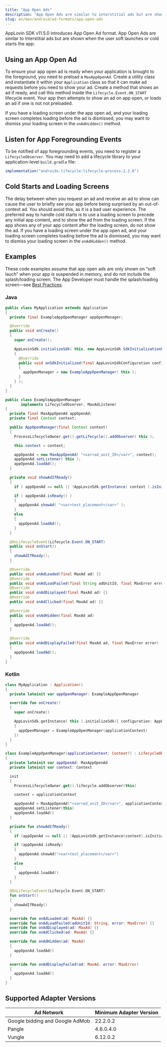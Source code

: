 ```yaml
---
title: "App Open Ads"
description: "App Open Ads are similar to interstitial ads but are shown when the user soft launches or cold starts the app."
slug: en/max/android/ad-formats/app-open-ads
---
```


AppLovin <Abbr>SDK</Abbr> v11.5.0 introduces App Open Ad format.
App Open Ads are similar to <Glossary>interstitial ads</Glossary> but are shown when the user soft launches or cold starts the app:

<AppOpen1 />

## Using an App Open Ad

To ensure your app open ad is ready when your application is brought to the foreground, you need to preload a `MaxAppOpenAd`.
Create a utility class and instantiate it within your `Application` class so that it can make ad requests before you need to show your ad.
Create a method that shows an ad if ready, and call this method inside the `Lifecycle.Event.ON_START` lifecycle event.
Your app then attempts to show an ad on app open, or loads an ad if one is not not preloaded.

If you have a loading screen under the app open ad, and your loading screen completes loading before the ad is dismissed, you may want to dismiss your loading screen in the `onAdHidden()` method.

## Listen for App Foregrounding Events

To be notified of app foregrounding events, you need to register a `LifecycleObserver`.
You may need to add a lifecycle library to your application-level `build.gradle` file:

```groovy
implementation("androidx.lifecycle:lifecycle-process:2.2.0")
```

## Cold Starts and Loading Screens

The delay between when you request an ad and receive an ad to show can cause the user to briefly see your app before being surprised by an out-of-context ad.
You should avoid this, as it is a bad user experience.
The preferred way to handle cold starts is to use a loading screen to precede any initial app content, and to show the ad from the loading screen.
If the app shows any of your app content after the loading screen, do not show the ad.
If you have a loading screen under the app open ad, and your loading screen completes loading before the ad is dismissed, you may want to dismiss your loading screen in the `onAdHidden()` method.

## Examples

These code examples assume that app open ads are only shown on “soft lauch” when your app is suspended in memory, and do not include the splash/loading screen.
The App Developer must handle the splash/loading screen—see [Best Practices](#bestpractices).

### Java
```java
public class MyApplication extends Application
{
  private final ExampleAppOpenManager appOpenManager;

  @Override
  public void onCreate()
  {
    super.onCreate();

    AppLovinSdk.initializeSdk( this, new AppLovinSdk.SdkInitializationListener()
    {
      @Override
      public void onSdkInitialized(final AppLovinSdkConfiguration configuration)
      {
        appOpenManager = new ExampleAppOpenManager( this );
      }
    } );
  }
}

public class ExampleAppOpenManager
       implements LifecycleObserver, MaxAdListener
{
  private final MaxAppOpenAd appOpenAd;
  private final Context context;

  public AppOpenManager(final Context context)
  {
    ProcessLifecycleOwner.get().getLifecycle().addObserver( this );

    this.context = context;

    appOpenAd = new MaxAppOpenAd( "<var>ad_unit_ID</var>", context);
    appOpenAd.setListener( this );
    appOpenAd.loadAd();
  }

  private void showAdIfReady()
  {
    if ( appOpenAd == null || !AppLovinSdk.getInstance( context ).isInitialized() ) return;

    if ( appOpenAd.isReady() )
    {
      appOpenAd.showAd( "<var>test_placement</var>" );
    }
    else
    {
      appOpenAd.loadAd();
    }
  }

  @OnLifecycleEvent(Lifecycle.Event.ON_START)
  public void onStart()
  {
    showAdIfReady();
  }

  @Override
  public void onAdLoaded(final MaxAd ad) {}
  @Override
  public void onAdLoadFailed(final String adUnitId, final MaxError error) {}
  @Override
  public void onAdDisplayed(final MaxAd ad) {}
  @Override
  public void onAdClicked(final MaxAd ad) {}

  @Override
  public void onAdHidden(final MaxAd ad)
  {
    appOpenAd.loadAd();
  }

  @Override
  public void onAdDisplayFailed(final MaxAd ad, final MaxError error)
  {
    appOpenAd.loadAd();
  }
}
```

### Kotlin
```kotlin
class MyApplication : Application()
{
  private lateinit var appOpenManager: ExampleAppOpenManager

  override fun onCreate()
  {
    super.onCreate()

    AppLovinSdk.getInstance( this ).initializeSdk({ configuration: AppLovinSdkConfiguration -&gt;
    {
      appOpenManager = ExampleAppOpenManager(applicationContext)
    })
  }
}

class ExampleAppOpenManager(applicationContext: Context?) : LifecycleObserver, MaxAdListener
{
  private lateinit var appOpenAd: MaxAppOpenAd
  private lateinit var context: Context

  init
  {
    ProcessLifecycleOwner.get().lifecycle.addObserver(this)

    context = applicationContext

    appOpenAd = MaxAppOpenAd("<var>ad_unit_ID</var>", applicationContext!!)
    appOpenAd.setListener(this)
    appOpenAd.loadAd()
  }

  private fun showAdIfReady()
  {
    if (appOpenAd == null || !AppLovinSdk.getInstance(context).isInitialized) return

    if (appOpenAd.isReady)
    {
      appOpenAd.showAd("<var>test_placement</var>")
    }
    else
    {
      appOpenAd.loadAd()
    }
  }

  @OnLifecycleEvent(Lifecycle.Event.ON_START)
  fun onStart()
  {
    showAdIfReady()
  }

  override fun onAdLoaded(ad: MaxAd) {}
  override fun onAdLoadFailed(adUnitId: String, error: MaxError) {}
  override fun onAdDisplayed(ad: MaxAd) {}
  override fun onAdClicked(ad: MaxAd) {}

  override fun onAdHidden(ad: MaxAd)
  {
    appOpenAd.loadAd()
  }

  override fun onAdDisplayFailed(ad: MaxAd, error: MaxError)
  {
    appOpenAd.loadAd()
  }
}
``` 

## Supported Adapter Versions
| Ad Network | Minimum Adapter Version |
| ---------- | ----------------------- |
| Google bidding and Google AdMob | 22.2.0.2 |
| Pangle     | 4.6.0.4.0 |
| Vungle     | 6.12.0.2 |
